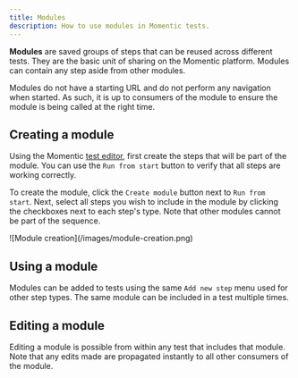 ```yaml
---
title: Modules
description: How to use modules in Momentic tests.
---
```


**Modules** are saved groups of steps that can be reused across different tests. They are the basic unit of sharing on the Momentic platform. Modules can contain any step aside from other modules.

Modules do not have a starting URL and do not perform any navigation when started. As such, it is up to consumers of the module to ensure the module is being called at the right time.

## Creating a module

Using the Momentic [test editor](/test-editor), first create the steps that will be part of the module. You can use the `Run from start` button to verify that all steps are working correctly.

To create the module, click the `Create module` button next to `Run from start`. Next, select all steps you wish to include in the module by clicking the checkboxes next to each step's type. Note that other modules cannot be part of the sequence.

<Frame caption="Creating a module">![Module creation](/images/module-creation.png)</Frame>

## Using a module

Modules can be added to tests using the same `Add new step` menu used for other step types. The same module can be included in a test multiple times.

## Editing a module

Editing a module is possible from within any test that includes that module. Note that any edits made are propagated instantly to all other consumers of the module.
